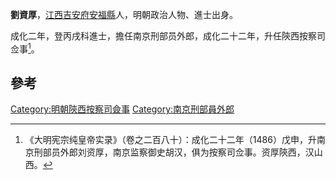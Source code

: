 '''劉資厚'''，[[江西|江西]][[吉安府|吉安府]][[安福縣|安福縣]]人，明朝政治人物、進士出身。

成化二年，登丙戌科進士，擔任南京刑部员外郎，成化二十二年，升任陝西按察司佥事<ref>《大明宪宗纯皇帝实录》（卷之二百八十）：成化二十二年（1486）戊申，升南京刑部员外郎刘资厚，南京监察御史胡汉，俱为按察司佥事。资厚陝西，汉山西。</ref>。

==參考==
{{reflist}}
{{明朝人物小作品}}
{{成化二年丙戌科殿試金榜}}
[[Category:明朝陝西按察司僉事|Category:明朝陝西按察司僉事]]
[[Category:南京刑部員外郎|Category:南京刑部員外郎]]